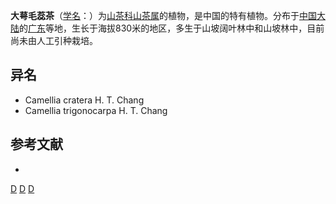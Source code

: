 {{Speciesbox 
| taxon = Camellia assimiloides
| authority = Sealy
}}

'''大萼毛蕊茶'''（[[学名|学名]]：{{lang|la|''Camellia assimiloides''}}）为[[山茶科|山茶科]][[山茶属|山茶属]]的植物，是中国的特有植物。分布于[[中国大陆|中国大陆]]的[[广东|广东]]等地，生长于海拔830米的地区，多生于山坡阔叶林中和山坡林中，目前尚未由人工引种栽培。

== 异名 ==
* Camellia cratera H. T. Chang
* Camellia trigonocarpa H. T. Chang

== 参考文献 ==
<div class="references-small">
* {{cite web| url =http://www.bioinfo.cn/db05/KmzwSpecies.php?action=view&id=22180| title =大萼毛蕊茶| work =《中国高等植物数据库全库》| publisher =中国科学院微生物研究所| author =昆明植物研究所| accessdate =2009-02-25| deadurl =yes| archiveurl =https://web.archive.org/web/20160305082241/http://www.bioinfo.cn/db05/KmzwSpecies.php?action=view&id=22180| archivedate =2016-03-05}}
</div>
{{Taxonbar|from=Q10937856}}

[[Category:山茶属|D]]
[[Category:中國特有植物|D]]
[[Category:广东植物|D]]